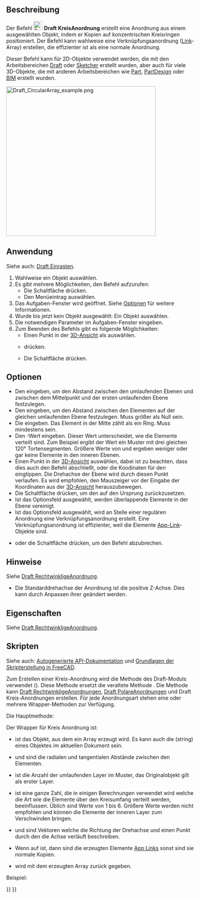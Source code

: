 <languages/>

{{Docnav/de
|[[Draft_PolarArray/de|PolareAnordnung]]
|[[Draft_PathArray/de|PfadAnordnung]]
|[[Draft_Workbench/de|Draft]]
|IconL=Draft_PolarArray.svg
|IconR=Draft_PathArray.svg
|IconC=Workbench_Draft.svg
}}

{{GuiCommand/de
|Name=Draft CircularArray
|Name/de=Draft KreisAnordnung
|MenuLocation=Änderung → Anordnungswerkzeuge → Kreisförmige Anordnung
|Workbenches=[[Draft_Workbench/de|Draft]]
|Version=0.19
|SeeAlso=[[Draft_OrthoArray/de|Draft RechtwinkligeAnordnung]], [[Draft_PolarArray/de|Draft PolareAnordnung]], [[Draft_PathArray/de|Draft PfadAnordnung]], [[Draft_PathLinkArray/de|Draft PfadVerknüpfungsanordnung]], [[Draft_PointArray/de|Draft PunktAnordnung]], [[Draft_PointLinkArray/de|Draft PunktVerknüpfungsanordnung]]
}}

<span id="Description"></span>
==Beschreibung==

Der Befehl [[Image:Draft_CircularArray.svg|24px]] '''Draft KreisAnordnung''' erstellt eine Anordnung aus einem ausgewählten Objekt, indem er Kopien auf konzentrischen Kreisringen positioniert. Der Befehl kann wahlweise eine Verknüpfungsanordnung ([[App_Link/de|Link]]-Array) erstellen, die effizienter ist als eine normale Anordnung.

Dieser Befehl kann für 2D-Objekte verwendet werden, die mit den Arbeitsbereichen [[Draft_Workbench/de|Draft]] oder [[Sketcher_Workbench/de|Sketcher]] erstellt wurden, aber auch für viele 3D-Objekte, die mit anderen Arbeitsbereichen wie [[Part_Workbench/de|Part]], [[PartDesign_Workbench/de|PartDesign]] oder [[BIM_Workbench/de|BIM]] erstellt wurden.

[[Image:Draft_CircularArray_example.png|400px]]
{{Caption|Draft Kreis-Anordnung}}

<span id="Usage"></span>
==Anwendung==

Siehe auch: [[Draft_Snap/de|Draft Einrasten]].

# Wahlweise ein Objekt auswählen.
# Es gibt mehrere Möglichkeiten, den Befehl aufzurufen:
#* Die Schaltfläche {{Button|[[Image:Draft_CircularArray.svg|16px]] [[Draft_CircularArray/de|Draft Kreisförmige Anordnung]]}} drücken.
#* Den Menüeintrag {{MenuCommand|Änderung → Anordnungswerkzeuge → [[Image:Draft_CircularArray.svg|16px]] Kreisförmige Anordnung}} auswählen.
# Das Aufgaben-Fenster {{MenuCommand|Kreisförmige Anordnung}} wird geöffnet. Siehe [[#Optionen|Optionen]] für weitere Informationen.
# Wurde bis jetzt kein Objekt ausgewählt: Ein Objekt auswählen.
# Die notwendigen Parameter im Aufgaben-Fenster eingeben.
# Zum Beenden des Befehls gibt es folgende Möglichkeiten:
#* Einen Punkt in der [[3D_View/de|3D-Ansicht]] als {{MenuCommand|Drehmittelpunkt}} auswählen.
#* {{KEY|Enter}} drücken.
#* Die Schaltfläche {{Button|OK}} drücken.

<span id="Options"></span>
==Optionen==

* Den {{MenuCommand|Radialabstand}} eingeben, um den Abstand zwischen den umlaufenden Ebenen und zwischen dem Mittelpunkt und der ersten umlaufenden Ebene festzulegen.
* Den {{MenuCommand|Tangentialer Abstand}} eingeben, um den Abstand zwischen den Elementen auf der gleichen umlaufenden Ebene festzulegen. Muss größer als Null sein.
* Die {{MenuCommand|Anzahl der konzentrischen Ringe}} eingeben. Das Element in der Mitte zählt als ein Ring. Muss mindestens {{Value|2}} sein.
* Den {{MenuCommand|Symmetrie}}-Wert eingeben. Dieser Wert unterscheidet, wie die Elemente verteilt sind. Zum Beispiel ergibt der Wert {{Value|3}} ein Muster mit drei gleichen 120° Tortensegmenten. Größere Werte von {{MenuCommand|Symmetrie}} und {{MenuCommand|Tangentialer Abstand}} ergeben weniger oder gar keine Elemente in den inneren Ebenen.
* Einen Punkt in der [[3D_View/de|3D-Ansicht]] auswählen, dabei ist zu beachten, dass dies auch den Befehl abschließt, oder die Koodinaten für den {{MenuCommand|Drehmittelpunkt}} eingtippen. Die Drehachse der Ebene wird durch diesen Punkt verlaufen. Es wird empfohlen, den Mauszeiger vor der Eingabe der Koordinaten aus der [[3D_View/de|3D-Ansicht]] herauszubewegen.
* Die Schaltfläche {{MenuCommand|Punkt zurücksetzen}} drücken, um den {{MenuCommand|Drehmittelpunkt}} auf den Ursprung zurückzusetzen.
* Ist das Optionsfeld {{MenuCommand|Vereinigen}} ausgewählt, werden überlappende Elemente in der Ebene vereinigt.
* Ist das Optionsfeld {{MenuCommand|Verknüpfungsanordnung}} ausgewählt, wird an Stelle einer regulären Anordnung eine Verknüpfungsanordnung erstellt. Eine Verknüpfungsanordnung ist effizienter, weil die Elemente [[App_Link/de|App-Link]]-Objekte sind.
* {{KEY|Esc}} oder die Schaltfläche {{Button|Cancel}} drücken, um den Befehl abzubrechen.

<span id="Notes"></span>
==Hinweise==

Siehe [[Draft_OrthoArray/de#Hinweise|Draft RechtwinkligeAnordnung]].

* Die Standarddrehachse der Anordnung ist die positive Z-Achse. Dies kann durch Anpassen ihrer {{PropertyData/de|Axis}} geändert werden.

<span id="Properties"></span>
==Eigenschaften==

Siehe [[Draft_OrthoArray/de#Eigenschaften|Draft RechtwinkligeAnordnung]].

<span id="Scripting"></span>
==Skripten==

Siehe auch: [https://freecad.github.io/SourceDoc/ Autogenerierte API-Dokumentation] und [[FreeCAD_Scripting_Basics/de|Grundlagen der Skripterstellung in FreeCAD]].

Zum Erstellen einer Kreis-Anordnung wird die Methode {{incode|make_array}} des Draft-Moduls verwendet ({{Version/de|0.19}}). Diese Methode ersetzt die veraltete Methode {{incode|makeArray}}. Die Methode {{incode|make_array}} kann [[Draft_OrthoArray/de|Draft RechtwinkligeAnordnungen]], [[Draft_PolarArray|Draft PolareAnordnungen]] und Draft Kreis-Anordnungen erstellen. Für jede Anordnungsart stehen eine oder mehrere Wrapper-Methoden zur Verfügung.

Die Hauptmethode:

{{Code|code=
array = make_array(base_object, arg1, arg2, arg3, arg4=None, arg5=None, arg6=None, use_link=True)
}}

Der Wrapper für Kreis Anordnung ist:

{{Code|code=
array = make_circular_array(base_object,
                            r_distance=100, tan_distance=50,
                            number=3, symmetry=1,
                            axis=App.Vector(0, 0, 1), center=App.Vector(0, 0, 0),
                            use_link=True)
}}

* {{incode|base_object}} ist das Objekt, aus dem ein Array erzeugt wird. Es kann auch die {{incode|Label}} (string) eines Objektes im aktuellen Dokument sein.
* {{incode|r_distance}} und {{incode|tan_distance}} sind die radialen und tangentialen Abstände zwischen den Elementen.
* {{incode|number}} ist die Anzahl der umlaufenden Layer im Muster, das Originalobjekt gilt als erster Layer.
* {{incode|symmetry}} ist eine ganze Zahl, die in einigen Berechnungen verwendet wird welche die Art wie die Elemente über den Kreisumfang verteilt werden, beeinflussen. Üblich sind Werte von 1 bis 6. Größere Werte werden nicht empfohlen und können die Elemente der inneren Layer zum Verschwinden bringen.
* {{incode|axis}} und {{incode|center}} sind Vektoren welche die Richtung der Drehachse und einen Punkt durch den die Achse verläuft beschreiben.
* Wenn {{incode|use_link}} auf {{incode|True}} ist, dann sind die erzeugten Elemente [[App_Link|App Links]] sonst sind sie normale Kopien.
* {{incode|array}} wird mit dem erzeugten Array zurück gegeben.

Beispiel:

{{Code|code=
import FreeCAD as App
import Draft

doc = App.newDocument()

tri = Draft.make_polygon(3, 600)

array = Draft.make_circular_array(tri, 1800, 1200, 4, 1)
doc.recompute()
}}


{{Docnav/de
|[[Draft_PolarArray/de|PolareAnordnung]]
|[[Draft_PathArray/de|PfadAnordnung]]
|[[Draft_Workbench/de|Draft]]
|IconL=Draft_PolarArray.svg
|IconR=Draft_PathArray.svg
|IconC=Workbench_Draft.svg
}}

{{Draft Tools navi{{#translation:}}}}
{{Userdocnavi{{#translation:}}}}